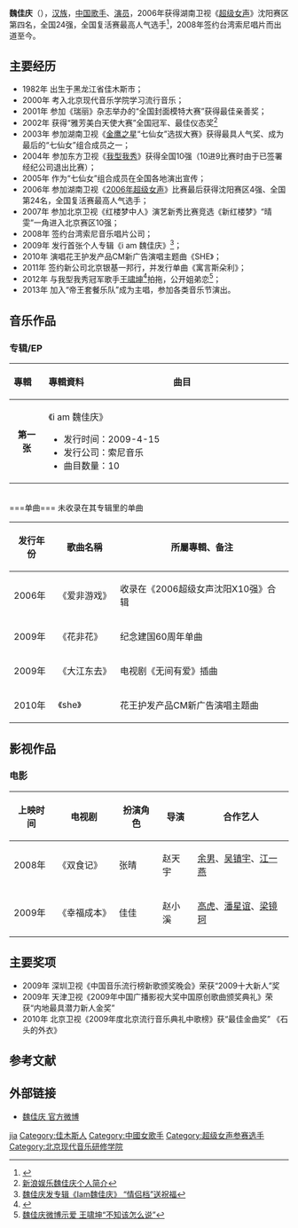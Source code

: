 {{艺人
| 姓名 = 魏佳庆
| 类型 = 女歌手
| 图片 = 
| 图片简介 =  
| 原名 =  
| 英文名 =  
| 罗马拼音 =  
| 国籍 ={{PRC}} 
| 民族 = [[汉族|汉族]]
| 出生日期 = {{birth date and age|1982|2|7}}
| 出生地點 ={{CHN}}[[黑龙江省|黑龙江省]][[佳木斯市|佳木斯市]] 
| 职业     = [[歌手|歌手]] 
| 语言     = [[汉语|汉语]] 
| 教育程度 = [[北京现代音乐学院|北京现代音乐学院]] 
| 宗教信仰 = 
| 音乐类型 = [[华语流行|华语流行]]
| 活跃年代 =2004年-至今
| 唱片公司 = [[索尼唱片|索尼唱片]]（2008-2010）<br>[[北京银基一邦行|北京银基一邦行]]（2010-至今） 
| 经纪公司 = [[天娱传媒|天娱传媒]]（2006-2010）<br>[[北京银基一邦行|北京银基一邦行]]（2010-至今）
| 网站 = [http://weibo.com/weijiaqing 魏佳庆 官方微博]
}}
'''魏佳庆'''（{{bd|1982年|2月7日|catIdx=M马}}），[[汉族|汉族]]，[[中国|中国]][[歌手|歌手]]、[[演员|演员]]，2006年获得湖南卫视《[[超级女声|超级女声]]》沈阳赛区第四名，全国24强，全国复活赛最高人气选手<ref>{{Cite web |url=http://news.bjcma.com/xydt/1265.html |title=“超女人气王”魏佳庆：十年沉淀 今朝绽放 |access-date=2014-03-31 |archive-url=https://web.archive.org/web/20140407064934/http://news.bjcma.com/xydt/1265.html |archive-date=2014-04-07 |dead-url=yes }}</ref>，2008年签约台湾索尼唱片而出道至今。

==主要经历==
*1982年 出生于黑龙江省佳木斯市；
*2000年 考入北京现代音乐学院学习流行音乐；
*2001年 参加《瑞丽》杂志举办的“全国封面模特大赛”获得最佳亲善奖；
*2002年 获得“雅芳美白天使大赛”全国冠军、最佳仪态奖<ref>[http://ent.sina.com.cn/s/2007-09-19/23131722815.shtml 新浪娱乐魏佳庆个人简介]</ref>
*2003年 参加湖南卫视《[[金鹰之星|金鹰之星]]“七仙女”选拔大赛》获得最具人气奖、成为最后的“七仙女”组合成员之一；
*2004年 参加东方卫视《[[我型我秀|我型我秀]]》获得全国10强（10进9比赛时由于已签署经纪公司退出比赛）；
*2005年 作为“七仙女”组合成员在全国各地演出宣传；
*2006年 参加湖南卫视《[[2006年超级女声|2006年超级女声]]》比赛最后获得沈阳赛区4强、全国第24名，全国复活赛最高人气选手；
*2007年 参加北京卫视《红楼梦中人》演艺新秀比赛竞选《新红楼梦》“晴雯”一角进入北京赛区10强； 
*2008年 签约台湾索尼音乐唱片公司；
*2009年 发行首张个人专辑《i am 魏佳庆》<ref>[http://ent.qq.com/a/20090421/000131.htm 魏佳庆发专辑《Iam魏佳庆》 “情侣档”送祝福]</ref>；
*2010年 演唱花王护发产品CM新广告演唱主题曲《SHE》；
*2011年 签约新公司北京银基一邦行，并发行单曲《寓言斯朵利》；
*2012年 与我型我秀冠军歌手[[王啸坤|王啸坤]]<ref>{{Cite web |url=http://ent.163.com/09/1014/01/5LI2V8GP00031H0O.html |title=魏佳庆签约新公司 王啸坤：给她足够的自由度 |access-date=2014-03-31 |archive-url=https://web.archive.org/web/20160305022039/http://ent.163.com/09/1014/01/5LI2V8GP00031H0O.html |archive-date=2016-03-05 |dead-url=yes }}</ref>拍拖，公开姐弟恋<ref>[http://ent.ifeng.com/zz/detail_2011_11/30/11001891_0.shtml 魏佳庆微博示爱 王啸坤“不知该怎么说”]</ref>；
*2013年 加入“帝王套餐乐队”成为主唱，参加各类音乐节演出。

==音乐作品==
===专辑/EP===
{| class="wikitable"
!align="left" width="80px"| 專輯 
!align="left" width="350px"| 專輯資料
!align="left" width="400px"| 曲目
|-
|align="center"| '''第一张'''
|align="left"|《i am 魏佳庆》  
* 发行时间：2009-4-15
* 发行公司：索尼音乐
* 曲目数量：10 
|align="left" style="font-size: 85%;"|
{{hidden|曲目|
# 因为爱你【MV】 
# 盲目
# 自在			
# 石头的外衣【MV】
# 勉强悲伤
# 喜欢你，喜欢我
# 艳阳天
# 好天气
# 分不开的手【MV】
}}
|}<br />
===单曲===
未收录在其专辑里的单曲
{| class="wikitable"
|-
! 发行年份  !! 歌曲名稱 !! 所屬專輯、备注 
|-
| 2006年 || 《爱非游戏》  || 收录在《2006超级女声沈阳X10强》合辑
|-
| 2009年 || 《花非花》    || 纪念建国60周年单曲
|-
| 2009年 || 《大江东去》  || 电视剧《无间有爱》插曲
|-
| 2010年 || 《she》 || 花王护发产品CM新广告演唱主题曲
|}
==影视作品==
===电影===
{| class="wikitable"
|-
! 上映时间 !! 电视剧 !! 扮演角色 !!导演 !!合作艺人
|-
| 2008年 || 《双食记》 || 张晴 || 赵天宇 ||[[余男|余男]]、[[吴镇宇|吴镇宇]]、[[江一燕|江一燕]]
|-
| 2009年 || 《幸福成本》 ||佳佳 || 赵小溪  || [[高虎|高虎]]、[[潘星谊|潘星谊]]、[[梁镜珂|梁镜珂]]
|}
 
==主要奖项==  
*2009年 深圳卫视《中国音乐流行榜新歌颁奖晚会》荣获“2009十大新人”奖
*2009年 天津卫视《2009年中国广播影视大奖中国原创歌曲颁奖典礼》荣获“内地最具潜力新人金奖”
*2010年 北京卫视《2009年度北京流行音乐典礼中歌榜》获“最佳金曲奖” 《石头的外衣》

==参考文献==
<!-- http://www.bjcma.com/college/lhycxy/yxbys/2011/01/13/6483.html -->{{reflist}}

==外部链接== 
*[http://weibo.com/weijiaqing 魏佳庆 官方微博] {{Wayback|url=http://weibo.com/weijiaqing |date=20200408070959 }}

{{型秀家族}}
{{DEFAULTSORT:Wei jiaqing}}
[[Category:魏姓|jia]]
[[Category:佳木斯人|Category:佳木斯人]]
[[Category:中國女歌手|Category:中國女歌手]]
[[Category:超级女声参赛选手|Category:超级女声参赛选手]]
[[Category:北京现代音乐研修学院|Category:北京现代音乐研修学院]]